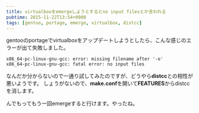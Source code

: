 ```yaml
---
title: virtualboxをemergeしようとするとno input filesとか言われる
pubtime: 2015-11-22T13:54+0900
tags: [gentoo, portage, emerge, virtualbox, distcc]
---
```


gentooのportageでvirtualboxをアップデートしようとしたら、こんな感じのエラーが出て失敗しました。
```
x86_64-pc-linux-gnu-gcc: error: missing filename after '-o'
x86_64-pc-linux-gnu-gcc: fatal error: no input files
```

なんだか分からないので一通り試してみたのですが、どうやら**distcc**との相性が悪いようです。
しょうがないので、**make.conf**を開いて**FEATURES**からdistccを消します。

んでもってもう一回emergeすると行けます。やったね。
